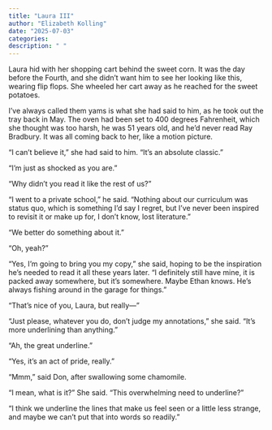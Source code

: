 ```yaml
---
title: "Laura III"
author: "Elizabeth Kolling"
date: "2025-07-03"
categories: 
description: " "
---
```


Laura hid with her shopping cart behind the sweet corn. It was the day before the Fourth, and she didn’t want him to see her looking like this, wearing flip flops. She wheeled her cart away as he reached for the sweet potatoes. 

I’ve always called them yams is what she had said to him, as he took out the tray back in May. The oven had been set to 400 degrees Fahrenheit, which she thought was too harsh, he was 51 years old, and he’d never read Ray Bradbury. It was all coming back to her, like a motion picture. 

“I can’t believe it,” she had said to him. “It’s an absolute classic.”

“I’m just as shocked as you are.”

“Why didn’t you read it like the rest of us?” 

“I went to a private school,” he said. “Nothing about our curriculum was status quo, which is something I’d say I regret, but I’ve never been inspired to revisit it or make up for, I don’t know, lost literature.”

“We better do something about it.”

“Oh, yeah?"

“Yes, I’m going to bring you my copy,” she said, hoping to be the inspiration he’s needed to read it all these years later. “I definitely still have mine, it is packed away somewhere, but it’s somewhere. Maybe Ethan knows. He’s always fishing around in the garage for things.”

“That’s nice of you, Laura, but really—”

“Just please, whatever you do, don’t judge my annotations,” she said. “It’s more underlining than anything.”

“Ah, the great underline.” 

“Yes, it’s an act of pride, really.” 

“Mmm,” said Don, after swallowing some chamomile.

“I mean, what is it?” She said. “This overwhelming need to underline?”

“I think we underline the lines that make us feel seen or a little less strange, and maybe we can’t put that into words so readily.” 